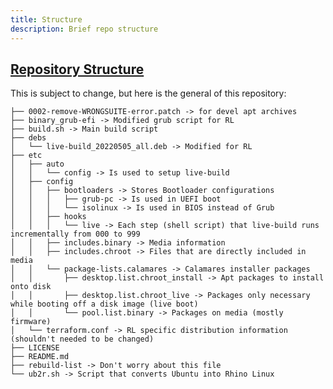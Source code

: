 ```yaml
---
title: Structure
description: Brief repo structure
---
```


## [Repository Structure](https://github.com/rhino-linux/os)
This is subject to change, but here is the general of this repository:

```.
├── 0002-remove-WRONGSUITE-error.patch -> for devel apt archives
├── binary_grub-efi -> Modified grub script for RL
├── build.sh -> Main build script
├── debs
│   └── live-build_20220505_all.deb -> Modified for RL
├── etc
│   ├── auto
│   │   └── config -> Is used to setup live-build
│   ├── config
│   │   ├── bootloaders -> Stores Bootloader configurations
│   │   │   ├── grub-pc -> Is used in UEFI boot
│   │   │   └── isolinux -> Is used in BIOS instead of Grub
│   │   ├── hooks
│   │   │   └── live -> Each step (shell script) that live-build runs incrementally from 000 to 999
│   │   ├── includes.binary -> Media information
│   │   ├── includes.chroot -> Files that are directly included in media
│   │   └── package-lists.calamares -> Calamares installer packages
│   │       ├── desktop.list.chroot_install -> Apt packages to install onto disk
│   │       ├── desktop.list.chroot_live -> Packages only necessary while booting off a disk image (live boot)
│   │       └── pool.list.binary -> Packages on media (mostly firmware)
│   └── terraform.conf -> RL specific distribution information (shouldn't needed to be changed)
├── LICENSE
├── README.md
├── rebuild-list -> Don't worry about this file
└── ub2r.sh -> Script that converts Ubuntu into Rhino Linux
```
